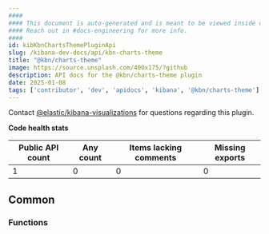 ```yaml
---
####
#### This document is auto-generated and is meant to be viewed inside our experimental, new docs system.
#### Reach out in #docs-engineering for more info.
####
id: kibKbnChartsThemePluginApi
slug: /kibana-dev-docs/api/kbn-charts-theme
title: "@kbn/charts-theme"
image: https://source.unsplash.com/400x175/?github
description: API docs for the @kbn/charts-theme plugin
date: 2025-01-08
tags: ['contributor', 'dev', 'apidocs', 'kibana', '@kbn/charts-theme']
---
```




Contact [@elastic/kibana-visualizations](https://github.com/orgs/elastic/teams/kibana-visualizations) for questions regarding this plugin.

**Code health stats**

| Public API count  | Any count | Items lacking comments | Missing exports |
|-------------------|-----------|------------------------|-----------------|
| 1 | 0 | 0 | 0 |

## Common

### Functions
<DocDefinitionList data={kbnChartsThemeObj.common.functions}/>

